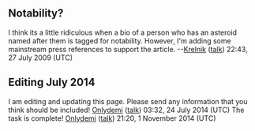 <article id="21928958" title=Talk:Derek Colanduno>
	<talkpage id="21928958" title="Talk:Derek Colanduno">
{{WikiProjectBannerShell|1=
{{WikiProject Biography|living=yes
|class=Stub
|listas=Colanduno, Derek
|auto=yes
}}
{{WikiProject Skepticism|class=|importance=}}
{{WikiProject Podcasting|class=start}}
| blp=yes
}}




==Notability?==
I think its a little ridiculous when a bio of a person who has an asteroid named after them is tagged for notability.  However, I'm adding some mainstream press references to support the article. --[[User:Krelnik|Krelnik]] ([[User talk:Krelnik|talk]]) 22:43, 27 July 2009 (UTC)

==Editing July 2014==
I am editing and updating this page. Please send any information that you think should be included! [[User:Onlydemi|Onlydemi]] ([[User talk:Onlydemi|talk]]) 03:32, 24 July 2014 (UTC)
The task is complete!  [[User:Onlydemi|Onlydemi]] ([[User talk:Onlydemi|talk]]) 21:20, 1 November 2014 (UTC)
	</talkpage>
</article>